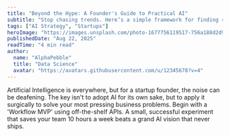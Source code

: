 ```yaml
---
title: "Beyond the Hype: A Founder's Guide to Practical AI"
subtitle: "Stop chasing trends. Here’s a simple framework for finding real-world AI use cases that actually move the needle for your business."
tags: ["AI Strategy", "Startups"]
heroImage: "https://images.unsplash.com/photo-1677756119517-756a188d2d94?auto=format&fit=crop&w=2940&q=80"
publishedDate: "Aug 22, 2025"
readTime: "4 min read"
author:
  name: "AlphaPebble"
  title: "Data Science"
  avatar: "https://avatars.githubusercontent.com/u/12345678?v=4"
---
```


Artificial Intelligence is everywhere, but for a startup founder, the noise can be deafening. The key isn't to adopt AI for its own sake, but to apply it surgically to solve your most pressing business problems. Begin with a 'Workflow MVP' using off-the-shelf APIs. A small, successful experiment that saves your team 10 hours a week beats a grand AI vision that never ships.
